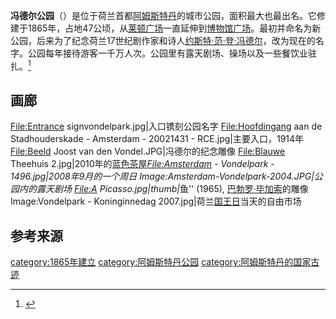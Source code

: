 {{Infobox park
 | name = 冯德尔公园<br>Vondelpark
 | photo = Vondelpark.jpg
 | photo_width = 275
 | photo_caption = 游客在公园水池旁休息
 | type = 城市公园
 | location = {{NLD}}[[阿姆斯特丹|阿姆斯特丹]]
 | area = {{convert|47|ha|abbr=on}}
 | created = {{start date and age|1865}}
 | operator = Amsterdam-Zuid
 | visitation_num = 1千万<ref>{{cite web
 |title       = The Vondelpark
 |work        = [http://www.oudzuid.amsterdam.nl/ www.oudzuid.amsterdam.nl]
 |publisher   = [[Government_of_Amsterdam|Government of Amsterdam]]
 |url         = http://www.oudzuid.amsterdam.nl/sport_en_recreatie/overige_paginas/vondelpark_oud/tourist_information
 |accessdate  = 2008-05-07
 |deadurl     = yes
 |archiveurl  = https://web.archive.org/web/20080521020601/http://www.oudzuid.amsterdam.nl/sport_en_recreatie/overige_paginas/vondelpark_oud/tourist_information
 |archivedate = 2008-05-21
}}</ref>
 | status = 全年开放
}}

'''冯德尔公园'''（{{lang-nl|Vondelpark}}）是位于荷兰首都[[阿姆斯特丹|阿姆斯特丹]]的城市公园，面积最大也最出名。它修建于1865年，占地47公顷，从[[莱顿广场|莱顿广场]]一直延伸到[[博物馆广场_(阿姆斯特丹)|博物馆广场]]。最初并命名为新公园，后来为了纪念荷兰17世纪剧作家和诗人[[约斯特·范·登·冯德尔|约斯特·范·登·冯德尔]]，改为现在的名字。公园每年接待游客一千万人次。公园里有露天剧场、操场以及一些餐饮业驻扎。<ref>{{Cite web|title=简介|url=http://www.amsterdam.info/parks/vondelpark/|accessdate=|work=|archive-date=2020-12-04|archive-url=https://web.archive.org/web/20201204015728/https://www.amsterdam.info/parks/vondelpark/|dead-url=no}}</ref>

== 画廊 ==
<gallery>
File:Entrance signvondelpark.jpg|入口镌刻公园名字
File:Hoofdingang aan de Stadhouderskade - Amsterdam - 20021431 - RCE.jpg|主要入口，1914年
File:Beeld Joost van den Vondel.JPG|冯德尔的纪念雕像
File:Blauwe Theehuis 2.jpg|2010年的[[蓝色茶屋|蓝色茶屋]]''
File:Amsterdam - Vondelpark - 1496.jpg|2008年9月的一个周日
Image:Amsterdam-Vondelpark-2004.JPG|公园内的露天剧场
File:A Picasso.jpg|thumb|''鱼'' (1965), [[巴勃罗·毕加索|巴勃罗·毕加索]]的雕像
Image:Vondelpark - Koninginnedag 2007.jpg|荷兰[[国王日|国王日]]当天的自由市场
</gallery>

== 参考来源 ==
{{Reflist}}

{{阿姆斯特丹公园和广场}}

{{Authority control}}
[[category:1865年建立|category:1865年建立]]
[[category:阿姆斯特丹公园|category:阿姆斯特丹公园]]
[[category:阿姆斯特丹的国家古迹|category:阿姆斯特丹的国家古迹]]